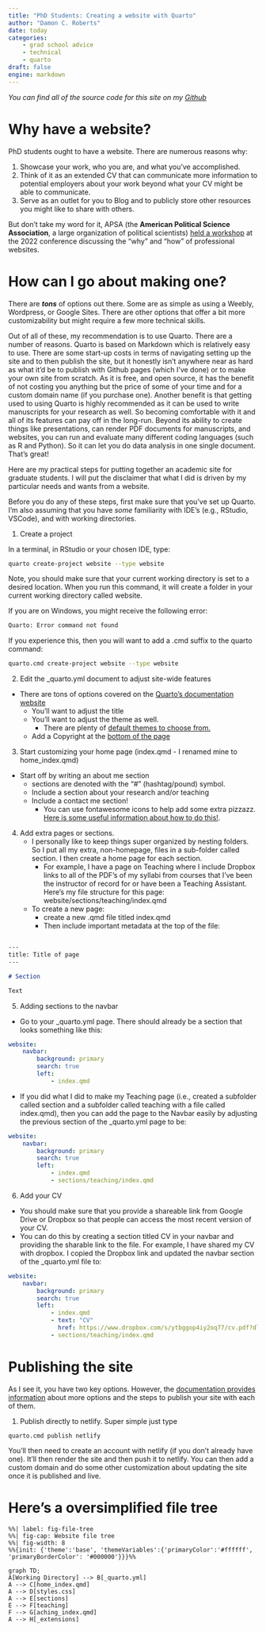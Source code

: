 ```yaml
---
title: "PhD Students: Creating a website with Quarto"
author: "Damon C. Roberts"
date: today
categories:
    - grad school advice
    - technical
    - quarto
draft: false
engine: markdown
---
```


*You can find all of the source code for this site on my [Github](https://github.com/damoncharlesroberts/dcr-website)*

# Why have a website?

PhD students ought to have a website. There are numerous reasons why:

1. Showcase your work, who you are, and what you've accomplished.
2. Think of it as an extended CV that can communicate more information to potential employers about your work beyond what your CV might be able to communicate.
3. Serve as an outlet for you to Blog and to publicly store other resources you might like to share with others.

But don't take my word for it, APSA (the **American Political Science Association**, a large organization of political scientists) [held a workshop](bit.ly/ECRflashwebsite) at the 2022 conference discussing the "why" and "how" of professional websites.

# How can I go about making one?

There are ***tons*** of options out there. Some are as simple as using a Weebly, Wordpress, or Google Sites. There are other options that offer a bit more customizability but might require a few more technical skills.

Out of all of these, my recommendation is to use Quarto. There are a number of reasons. Quarto is based on Markdown which is relatively easy to use. There are some start-up costs in terms of navigating setting up the site and to then publish the site, but it honestly isn't anywhere near as hard as what it'd be to publish with Github pages (which I've done) or to make your own site from scratch. As it is free, and open source, it has the benefit of not costing you anything but the price of some of your time and for a custom domain name (if you purchase one). Another benefit is that getting used to using Quarto is highly recommended as it can be used to write manuscripts for your research as well. So becoming comfortable with it and all of its features can pay off in the long-run. Beyond its ability to create things like presentations, can render PDF documents for manuscripts, and websites, you can run and evaluate many different coding languages (such as R and Python). So it can let you do data analysis in one single document. That's great!

Here are my practical steps for putting together an academic site for graduate students. I will put the disclaimer that what I did is driven by my particular needs and wants from a website.

Before you do any of these steps, first make sure that you've set up Quarto. I'm also assuming that you have *some* familiarity with IDE's (e.g., RStudio, VSCode), and with working directories.

1. Create a project

In a terminal, in RStudio or your chosen IDE, type:

```.bash
quarto create-project website --type website
```

Note, you should make sure that your current working directory is set to a desired location. When you run this command, it will create a folder in your current working directory called website.

If you are on Windows, you might receive the following error:

```.bash
Quarto: Error command not found
```

If you experience this, then you will want to add a .cmd suffix to the quarto command:

```.bash
quarto.cmd create-project website --type website 
```

2. Edit the _quarto.yml document to adjust site-wide features
- There are tons of options covered on the [Quarto's documentation website](https://quarto.org/docs/websites/website-navigation.html)
    - You'll want to adjust the title
    - You'll want to adjust the theme as well.
        - There are plenty of [default themes to choose from.](https://quarto.org/docs/output-formats/html-themes.html#navigation)
    - Add a Copyright at the [bottom of the page](https://quarto.org/docs/websites/website-navigation.html#page-footer)

3. Start customizing your home page (index.qmd - I renamed mine to home_index.qmd)
- Start off by writing an about me section
    - sections are denoted with the "#" (hashtag/pound) symbol.
    - Include a section about your research and/or teaching
    - Include a contact me section!
        - You can use fontawesome icons to help add some extra pizzazz. [Here is some useful information about how to do this!](https://github.com/quarto-ext/fontawesome).

4. Add extra pages or sections.
    - I personally like to keep things super organized by nesting folders. So I put all my extra, non-homepage, files in a sub-folder called section. I then create a home page for each section.
        - For example, I have a page on Teaching where I include Dropbox links to all of the PDF's of my syllabi from courses that I've been the instructor of record for or have been a Teaching Assistant. Here's my file structure for this page: website/sections/teaching/index.qmd
    - To create a new page:
        - create a new .qmd file titled index.qmd
        - Then include important metadata at the top of the file:

``` markdown

---
title: Title of page
---

# Section

Text
```

5. Adding sections to the navbar

- Go to your _quarto.yml page. There should already be a section that looks something like this:

``` yaml
website:
    navbar:
        background: primary
        search: true
        left:
            - index.qmd
```

- If you did what I did to make my Teaching page (i.e., created a subfolder called section and a subfolder called teaching with a file called index.qmd), then you can add the page to the Navbar easily by adjusting the previous section of the _quarto.yml page to be:

``` yaml
website:
    navbar:
        background: primary
        search: true
        left:
            - index.qmd
            - sections/teaching/index.qmd
```

6. Add your CV

- You should make sure that you provide a shareable link from Google Drive or Dropbox so that people can access the most recent version of your CV.
- You can do this by creating a section titled CV in your navbar and providing the sharable link to the file. For example, I have shared my CV with dropbox. I copied the Dropbox link and updated the navbar section of the _quarto.yml file to:

``` yaml
website:
    navbar:
        background: primary
        search: true
        left:
            - index.qmd
            - text: "CV"
              href: https://www.dropbox.com/s/ytbggop4iy2oq77/cv.pdf?dl=0
            - sections/teaching/index.qmd
```

# Publishing the site

As I see it, you have two key options. However, the [documentation provides information](https://quarto.org/docs/publishing/netlify.html#publish-from-git-provider) about more options and the steps to publish your site with each of them.

1. Publish directly to netlify. Super simple just type

``` terminal
quarto.cmd publish netlify
```

You'll then need to create an account with netlify (if you don't already have one). It'll then render the site and then push it to netlify. You can then add a custom domain and do some other customization about updating the site once it is published and live.


# Here's a oversimplified file tree

```mermaid
%%| label: fig-file-tree
%%| fig-cap: Website file tree
%%| fig-width: 8
%%{init: {'theme':'base', 'themeVariables':{'primaryColor':'#ffffff', 'primaryBorderColor': '#000000'}}}%%

graph TD;
A[Working Directory] --> B[_quarto.yml]
A --> C[home_index.qmd]
A --> D[styles.css]
A --> E[sections]
E --> F[teaching]
F --> G[aching_index.qmd]
A --> H[_extensions]
```